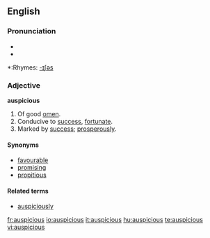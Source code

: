 ==English==

===Pronunciation===
*{{IPA|/ɔˈspɪʃˌɛs/}}
*{{audio|en-us-auspicious.ogg|Audio (US)}}

*:Rhymes: [[Rhymes:English:-ɪʃəs|-ɪʃəs]]

===Adjective===
'''auspicious'''

# Of good [[omen]].
# Conducive to [[success]], [[fortunate]].
# Marked by [[success]]; [[prosperously]].

====Synonyms====
*[[favourable]]
*[[promising]]
*[[propitious]]

====Related terms====
*[[auspiciously]]

[[fr:auspicious]]
[[io:auspicious]]
[[it:auspicious]]
[[hu:auspicious]]
[[te:auspicious]]
[[vi:auspicious]]